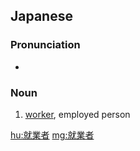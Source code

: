 ==Japanese==
{{ja-kanjitab|しゅう|ぎょう|しゃ}}

===Pronunciation===
* {{ja-pron|しゅうぎょうしゃ|yomi=o}}

===Noun===
{{ja-noun|しゅうぎょうしゃ}}

# [[worker]], employed person

[[hu:就業者]]
[[mg:就業者]]